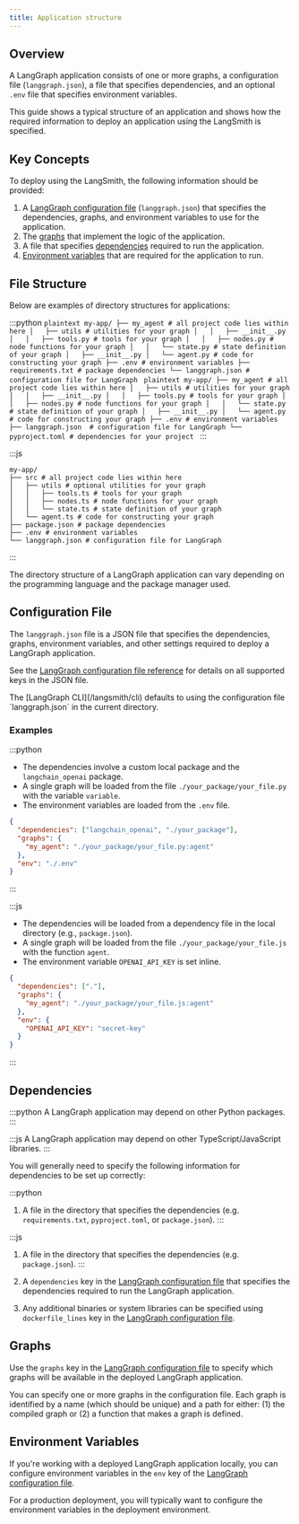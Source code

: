 ```yaml
---
title: Application structure
---
```




## Overview

A LangGraph application consists of one or more graphs, a configuration file (`langgraph.json`), a file that specifies dependencies, and an optional `.env` file that specifies environment variables.

This guide shows a typical structure of an application and shows how the required information to deploy an application using the LangSmith is specified.

## Key Concepts

To deploy using the LangSmith, the following information should be provided:

1. A [LangGraph configuration file](#configuration-file-concepts) (`langgraph.json`) that specifies the dependencies, graphs, and environment variables to use for the application.
2. The [graphs](#graphs) that implement the logic of the application.
3. A file that specifies [dependencies](#dependencies) required to run the application.
4. [Environment variables](#environment-variables) that are required for the application to run.

## File Structure

Below are examples of directory structures for applications:

:::python
<Tabs>
    <Tab title="Python (requirements.txt)">
    ```plaintext
    my-app/
    ├── my_agent # all project code lies within here
    │   ├── utils # utilities for your graph
    │   │   ├── __init__.py
    │   │   ├── tools.py # tools for your graph
    │   │   ├── nodes.py # node functions for your graph
    │   │   └── state.py # state definition of your graph
    │   ├── __init__.py
    │   └── agent.py # code for constructing your graph
    ├── .env # environment variables
    ├── requirements.txt # package dependencies
    └── langgraph.json # configuration file for LangGraph
    ```
    </Tab>
    <Tab title="Python (pyproject.toml)">
    ```plaintext
    my-app/
    ├── my_agent # all project code lies within here
    │   ├── utils # utilities for your graph
    │   │   ├── __init__.py
    │   │   ├── tools.py # tools for your graph
    │   │   ├── nodes.py # node functions for your graph
    │   │   └── state.py # state definition of your graph
    │   ├── __init__.py
    │   └── agent.py # code for constructing your graph
    ├── .env # environment variables
    ├── langgraph.json  # configuration file for LangGraph
    └── pyproject.toml # dependencies for your project
    ```
    </Tab>
</Tabs>
:::

:::js
```plaintext
my-app/
├── src # all project code lies within here
│   ├── utils # optional utilities for your graph
│   │   ├── tools.ts # tools for your graph
│   │   ├── nodes.ts # node functions for your graph
│   │   └── state.ts # state definition of your graph
│   └── agent.ts # code for constructing your graph
├── package.json # package dependencies
├── .env # environment variables
└── langgraph.json # configuration file for LangGraph
```
:::

<Note>
The directory structure of a LangGraph application can vary depending on the programming language and the package manager used.
</Note>

<a id="configuration-file-concepts"></a>
## Configuration File

The `langgraph.json` file is a JSON file that specifies the dependencies, graphs, environment variables, and other settings required to deploy a LangGraph application.

See the [LangGraph configuration file reference](/langsmith/cli#configuration-file) for details on all supported keys in the JSON file.

<Tip>
The [LangGraph CLI](/langsmith/cli) defaults to using the configuration file `langgraph.json` in the current directory.
</Tip>

### Examples

:::python
* The dependencies involve a custom local package and the `langchain_openai` package.
* A single graph will be loaded from the file `./your_package/your_file.py` with the variable `variable`.
* The environment variables are loaded from the `.env` file.

```json
{
  "dependencies": ["langchain_openai", "./your_package"],
  "graphs": {
    "my_agent": "./your_package/your_file.py:agent"
  },
  "env": "./.env"
}
```
:::

:::js
* The dependencies will be loaded from a dependency file in the local directory (e.g., `package.json`).
* A single graph will be loaded from the file `./your_package/your_file.js` with the function `agent`.
* The environment variable `OPENAI_API_KEY` is set inline.

```json
{
  "dependencies": ["."],
  "graphs": {
    "my_agent": "./your_package/your_file.js:agent"
  },
  "env": {
    "OPENAI_API_KEY": "secret-key"
  }
}
```
:::

## Dependencies

:::python
A LangGraph application may depend on other Python packages.
:::

:::js
A LangGraph application may depend on other TypeScript/JavaScript libraries.
:::

You will generally need to specify the following information for dependencies to be set up correctly:

:::python
1. A file in the directory that specifies the dependencies (e.g. `requirements.txt`, `pyproject.toml`, or `package.json`).
:::

:::js
1. A file in the directory that specifies the dependencies (e.g. `package.json`).
:::

1. A `dependencies` key in the [LangGraph configuration file](#configuration-file-concepts) that specifies the dependencies required to run the LangGraph application.
2. Any additional binaries or system libraries can be specified using `dockerfile_lines` key in the [LangGraph configuration file](#configuration-file-concepts).

## Graphs

Use the `graphs` key in the [LangGraph configuration file](#configuration-file-concepts) to specify which graphs will be available in the deployed LangGraph application.

You can specify one or more graphs in the configuration file. Each graph is identified by a name (which should be unique) and a path for either: (1) the compiled graph or (2) a function that makes a graph is defined.

## Environment Variables

If you're working with a deployed LangGraph application locally, you can configure environment variables in the `env` key of the [LangGraph configuration file](#configuration-file-concepts).

For a production deployment, you will typically want to configure the environment variables in the deployment environment.
